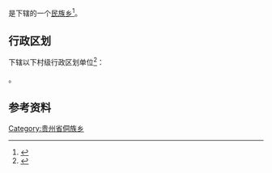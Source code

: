 {{中国乡级行政区|52/06/02/200/000}}

'''{{PAGENAMEBASE}}'''是{{PRC admin/fullname|52/06/02/200/000|3}}下辖的一个[[民族乡|民族乡]]<ref>{{PRC admin/ref sgc|{{PRC admin/parent|52/06/02/200/000}}}}</ref>。

== 行政区划 ==
{{PAGENAMEBASE}}下辖以下村级行政区划单位<ref>{{PRC admin/ref sgc|52/06/02/200/000}}</ref>：

{{PRC admin/children|52/06/02/200/000}}。

== 参考资料 ==
{{reflist}}

{{贵州行政区划小作品}}
{{PRC admin/navcat|52/06/02/200/000}}
[[Category:贵州省侗族乡|Category:贵州省侗族乡]]